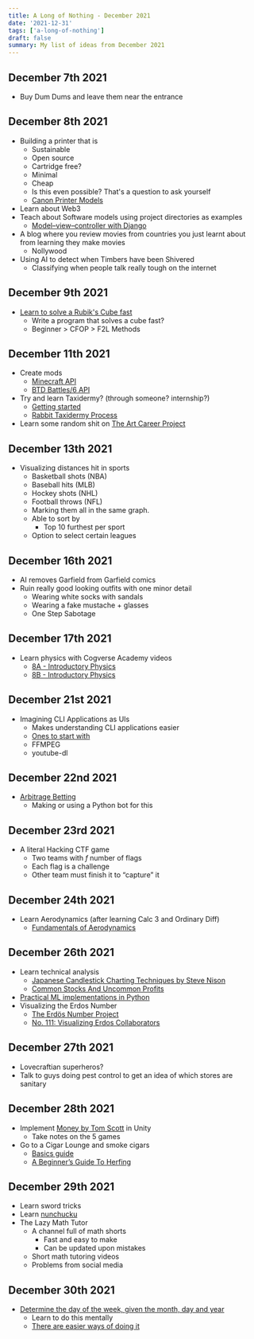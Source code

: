 ```yaml
---
title: A Long of Nothing - December 2021
date: '2021-12-31'
tags: ['a-long-of-nothing']
draft: false
summary: My list of ideas from December 2021
---
```


## December 7th 2021

- Buy Dum Dums and leave them near the entrance

## December 8th 2021

- Building a printer that is
  - Sustainable
  - Open source
  - Cartridge free?
  - Minimal
  - Cheap
  - Is this even possible? That's a question to ask yourself
  - [Canon Printer Models](https://canoncanada.custhelp.com/app/answers/answer_view/a_id/1033313/~/online-printer-manuals)
- Learn about Web3
- Teach about Software models using project directories as examples
  - [Model–view–controller with Django](https://stackoverflow.com/questions/64943693/what-are-the-best-practices-for-structuring-a-fastapi-project)
- A blog where you review movies from countries you just learnt about from learning they make movies
  - Nollywood
- Using AI to detect when Timbers have been Shivered
  - Classifying when people talk really tough on the internet

## December 9th 2021

- [Learn to solve a Rubik's Cube fast](https://www.rubiks.com/media/guides/RBL_solve_guide_CUBE_US_5.375x8.375in_AW_27Feb2020_VISUAL.pdf)
  - Write a program that solves a cube fast?
  - Beginner > CFOP > F2L Methods

## December 11th 2021

- Create mods
  - [Minecraft API](https://www.curseforge.com/minecraft/mc-mods/fabric-api)
  - [BTD Battles/6 API](https://github.com/gurrenm3/BTD-Mod-Helper)
- Try and learn Taxidermy? (through someone? internship?)
  - [Getting started](https://mickeyalicekwapis.com/blog/gettingstarted)
  - [Rabbit Taxidermy Process](https://www.youtube.com/watch?v=HjWZTmm1Mvk)
- Learn some random shit on [The Art Career Project](https://theartcareerproject.com)

## December 13th 2021

- Visualizing distances hit in sports
  - Basketball shots (NBA)
  - Baseball hits (MLB)
  - Hockey shots (NHL)
  - Football throws (NFL)
  - Marking them all in the same graph.
  - Able to sort by
    - Top 10 furthest per sport
  - Option to select certain leagues

## December 16th 2021

- AI removes Garfield from Garfield comics
- Ruin really good looking outfits with one minor detail
  - Wearing white socks with sandals
  - Wearing a fake mustache + glasses
  - One Step Sabotage

## December 17th 2021

- Learn physics with Cogverse Academy videos
  - [8A - Introductory Physics](https://www.youtube.com/watch?v=Y2BoN6-xF70&list=PLMyve01aIPMYlwfaBn-7kao-XAL28ipDc)
  - [8B - Introductory Physics](https://www.youtube.com/watch?v=7scWEUd3R90&list=PLMyve01aIPMaLOPMz1JkMpqvLvKebzZ_5)

## December 21st 2021

- Imagining CLI Applications as UIs
  - Makes understanding CLI applications easier
  - [Ones to start with](https://github.com/agarrharr/awesome-cli-apps)
  - FFMPEG
  - youtube-dl

## December 22nd 2021

- [Arbitrage Betting](https://www.youtube.com/watch?v=2kDTwP6SBx4)
  - Making or using a Python bot for this

## December 23rd 2021

- A literal Hacking CTF game
  - Two teams with $f$ number of flags
  - Each flag is a challenge
  - Other team must finish it to “capture” it

## December 24th 2021

- Learn Aerodynamics (after learning Calc 3 and Ordinary Diff)
  - [Fundamentals of Aerodynamics](https://aviationdose.com/wp-content/uploads/2020/01/Fundamentals-of-aerodynamics-6-Edition.pdf)

## December 26th 2021

- Learn technical analysis
  - [Japanese Candlestick Charting Techniques by Steve Nison](https://pakyahussin.com/wp-content/uploads/2019/07/Steve-Nison-Japanese-Candlestick-Charting-Techniques-Prentice-Hall-Press-2001.pdf)
  - [Common Stocks And Uncommon Profits](https://matrixtrainings.files.wordpress.com/2014/09/common_stocks_and_uncommon_profits_and_other_writings.pdf)
- [Practical ML implementations in Python](https://www.kaggle.com/rajat95gupta/practical-ml-implementations-in-python?select=Non-Maximal+Suppression.ipynb)
- Visualizing the Erdos Number
  - [The Erdös Number Project](https://oakland.edu/enp/)
  - [No. 111: Visualizing Erdos Collaborators](https://genedan.com/no-111-visualizing-erdos-collaborators/)

## December 27th 2021

- Lovecraftian superheros?
- Talk to guys doing pest control to get an idea of which stores are sanitary

## December 28th 2021

- Implement [Money by Tom Scott](https://www.youtube.com/watch?v=FJSI7QTAt_o) in Unity
  - Take notes on the 5 games
- Go to a Cigar Lounge and smoke cigars
  - [Basics guide](https://www.reddit.com/r/cigars/wiki/smokingbasics)
  - [A Beginner’s Guide To Herfing](https://www.reddit.com/r/cigars/comments/24sn97/a_beginners_guide_to_herfing/)

## December 29th 2021

- Learn sword tricks
- Learn [nunchucku](https://www.amazon.ca/Training-Nunchucks-Nunchakus-Beginners-Practice/dp/B07YF7CG2D/ref=sr_1_5?keywords=nunchucks&qid=1640771482&sr=8-5)
- The Lazy Math Tutor
  - A channel full of math shorts
    - Fast and easy to make
    - Can be updated upon mistakes
  - Short math tutoring videos
  - Problems from social media

## December 30th 2021

- [Determine the day of the week, given the month, day and year](https://cs.uwaterloo.ca/~alopez-o/math-faq/node73.html)
  - Learn to do this mentally
  - [There are easier ways of doing it](https://www.youtube.com/watch?v=714LTMNJy5M)
